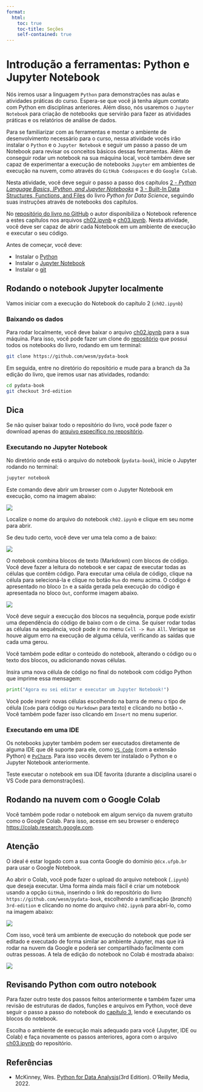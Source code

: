 ```yaml
---
format:
  html:
    toc: true
    toc-title: Seções
    self-contained: true
---
```


# Introdução a ferramentas: Python e Jupyter Notebook

Nós iremos usar a linguagem `Python` para demonstrações nas aulas e atividades práticas do curso. Espera-se que você já tenha algum contato com Python em disciplinas anteriores. Além disso, nós usaremos o `Jupyter Notebook` para criação de notebooks que servirão para fazer as atividades práticas e os relatórios de análise de dados.

Para se familiarizar com as ferramentas e montar o ambiente de desenvolvimento necessário para o curso, nessa atividade vocês irão instalar o `Python` e o `Jupyter Notebook` e seguir um passo a passo de um Notebook para revisar os conceitos básicos dessas ferramentas. Além de conseguir rodar um notebook na sua máquina local, você também deve ser capaz de experimentar a execução de notebooks `Jupyter` em ambientes de execução na nuvem, como através do `GitHub Codespaces` e do `Google Colab`.

Nesta atividade, você deve seguir o passo a passo dos capítulos [2 - *Python Language Basics, IPython, and Jupyter Notebooks*](https://wesmckinney.com/book/python-basics.html) e [3 - Built-In Data Structures, Functions, and Files](https://wesmckinney.com/book/python-builtin.html) do livro *Python for Data Science*, seguindo suas instruções através de notebooks dos capítulos.

No [repositório do livro no GitHub](https://github.com/wesm/pydata-book/blob/3rd-edition) o autor disponibiliza o Notebook reference a estes capítulos nos arquivos [ch02.ipynb](https://github.com/wesm/pydata-book/blob/3rd-edition/ch02.ipynb) e [ch03.ipynb](https://github.com/wesm/pydata-book/blob/3rd-edition/ch03.ipynb). Nesta atividade, você deve ser capaz de abrir cada Notebook em um ambiente de execução e executar o seu código.

Antes de começar, você deve:

- Instalar o [Python](https://www.python.org/downloads)
- Instalar o [Jupyter Notebook](https://jupyter.org/install#jupyter-notebook)
- Instalar o [git](https://git-scm.com/book/en/v2/Getting-Started-Installing-Git)

## Rodando o notebook Jupyter localmente

Vamos iniciar com a execução do Notebook do capítulo 2 (`ch02.ipynb`)

### Baixando os dados

Para rodar localmente, você deve baixar o arquivo [ch02.ipynb](https://github.com/wesm/pydata-book/blob/3rd-edition/ch02.ipynb) para a sua máquina. Para isso, você pode fazer um clone do [repositório](https://github.com/wesm/pydata-book) que possui todos os notebooks do livro, rodando em um terminal:

```sh
git clone https://github.com/wesm/pydata-book 
```

Em seguida, entre no diretório do repositório e mude para a branch da 3a edição do livro, que iremos usar nas atividades, rodando:

```sh
cd pydata-book
git checkout 3rd-edition
```

:::{.callout-tip}
## Dica
Se não quiser baixar todo o repositório do livro, você pode fazer o download apenas do [arquivo específico no repositório](https://github.com/wesm/pydata-book/blob/3rd-edition/ch02.ipynb).
:::

### Executando no Jupyter Notebook

No diretório onde está o arquivo do notebook (`pydata-book`), inicie o Jupyter rodando no terminal:

```sh
jupyter notebook
```
 
Este comando deve abrir um browser com o Jupyter Notebook em execução, como na imagem abaixo:

![](figs/jupyter_notebook_dir.png)

Localize o nome do arquivo do notebook `ch02.ipynb` e clique em seu nome para abrir.

Se deu tudo certo, você deve ver uma tela como a de baixo:

![](figs/jupyter_notebook_file.png)

O notebook combina blocos de texto (Markdown) com blocos de código. Você deve fazer a leitura do notebook e ser capaz de executar todas as células que contêm código. Para executar uma célula de código, clique na célula para selecioná-la e clique no botão `Run` do menu acima. O código é apresentado no bloco `In` e a saída gerada pela execução do código é apresentada no bloco `Out`, conforme imagem abaixo.

![](figs/jupyter_notebook_code.png)

Você deve seguir a execução dos blocos na sequência, porque pode existir uma dependência do código de baixo com o de cima. Se quiser rodar todas as células na sequência, você pode ir no menu `Cell -> Run All`. Verique se houve algum erro na execução de alguma célula, verificando as saídas que cada uma gerou.

Você também pode editar o conteúdo do notebook, alterando o código ou o texto dos blocos, ou adicionando novas células.

Insira uma nova célula de código no final do notebook com código Python que imprime essa mensagem:

```py
print("Agora eu sei editar e executar um Jupyter Notebook!")
```

Você pode inserir novas células escolhendo na barra de menu o tipo de célula (`Code` para código ou `Markdown` para texto) e clicando no botão `+`. Você também pode fazer isso clicando em `Insert` no menu superior.

### Executando em uma IDE

Os notebooks jupyter também podem ser executados diretamente de alguma IDE que dê suporte para ele, como [`VS Code`](https://code.visualstudio.com/docs/datascience/jupyter-notebooks) (com a extensão Python) e [`PyCharm`](https://www.jetbrains.com/help/pycharm/jupyter-notebook-support.html). Para isso vocês devem ter instalado o Python e o Jupyter Notebook anteriormente.

Teste executar o notebook em sua IDE favorita (durante a disciplina usarei o VS Code para demonstrações).


## Rodando na nuvem com o Google Colab

Você também pode rodar o notebook em algum serviço da nuvem gratuito como o Google Colab. Para isso, acesse em seu browser o endereço <https://colab.research.google.com>.

:::{.callout-warning}
## Atenção
O ideal é estar logado com a sua conta Google do domínio `@dcx.ufpb.br` para usar o Google Notebook.
:::

Ao abrir o Colab, você pode fazer o upload do arquivo notebook (`.ipynb`) que deseja executar. Uma forma ainda mais fácil é criar um notebook usando a opção `GitHub`, inserindo o link do repositório do livro `https://github.com/wesm/pydata-book`, escolhendo a ramificação (_branch_) `3rd-edition` e clicando no nome do arquivo `ch02.ipynb` para abrí-lo, como na imagem abaixo:

![](figs/colab_github.png)

Com isso, você terá um ambiente de execução do notebook que pode ser editado e executado de forma similar ao ambiente Jupyter, mas que irá rodar na nuvem da Google e poderá ser compartilhado facilmente com outras pessoas. A tela de edição do notebook no Colab é mostrada abaixo:

![](figs/colab_file.png)


## Revisando Python com outro notebook

Para fazer outro teste dos passos feitos anteriormente e também fazer uma revisão de estruturas de dados, funções e arquivos em Python, você deve seguir o passo a passo do notebook do [capítulo 3](https://wesmckinney.com/book/python-builtin.html), lendo e executando os blocos do notebook.

Escolha o ambiente de execução mais adequado para você (Jupyter, IDE ou Colab) e faça novamente os passos anteriores, agora com o arquivo [ch03.ipynb](https://github.com/wesm/pydata-book/blob/3rd-edition/ch03.ipynb) do repositório.

## Referências

- McKinney, Wes. [Python for Data Analysis](https://wesmckinney.com/book/)(3rd Edition). O'Reilly Media, 2022.
